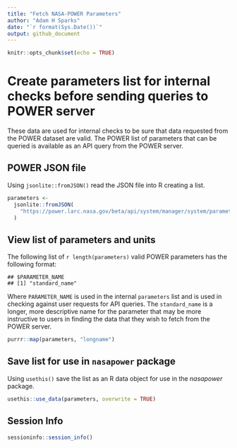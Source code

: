 ```yaml
---
title: "Fetch NASA-POWER Parameters"
author: "Adam H Sparks"
date: "`r format(Sys.Date())`"
output: github_document
---
```


```r
knitr::opts_chunk$set(echo = TRUE)
```

# Create parameters list for internal checks before sending queries to POWER server

These data are used for internal checks to be sure that data requested from the POWER dataset are valid.
The POWER list of parameters that can be queried is available as an API query from the POWER server.

## POWER JSON file

Using `jsonlite::fromJSON()` read the JSON file into R creating a list.

```r
parameters <-
  jsonlite::fromJSON(
    "https://power.larc.nasa.gov/beta/api/system/manager/system/parameters"
  )
```

## View list of parameters and units

The following list of `r length(parameters)` valid POWER parameters has the following format:
```
## $PARAMETER_NAME
## [1] "standard_name"
```

Where `PARAMETER_NAME` is used in the internal `parameters` list and is used in checking against user requests for API queries.
The `standard_name` is a longer, more descriptive name for the parameter that may be more instructive to users in finding the data that they wish to fetch from the POWER server.

```r
purrr::map(parameters, "longname")
```

## Save list for use in `nasapower` package

Using `usethis()` save the list as an R data object for use in the _nasapower_ package.

```r
usethis::use_data(parameters, overwrite = TRUE)
```

## Session Info

```r
sessioninfo::session_info()
```
